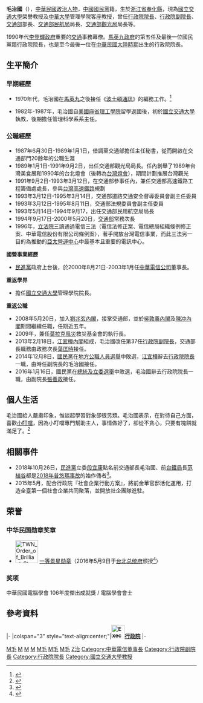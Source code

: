{{Infobox Officeholder
| name            = 毛治國
| original_name   = 
| image           = 毛治國院長.jpg
| order           = {{ROC}}[[中華民國政府首腦列表|第26任]][[行政院院長|行政院院長]]
| term_start      = 2014年12月8日
| term_end        = 2016年2月1日
| president       = [[馬英九|馬英九]]
| vicepremierroc  = [[張善政|張善政]]
| predecessor     = [[江宜樺|江宜樺]]
| successor       = 張善政
| order2          = {{ROC}}第32任[[行政院副院長|行政院副院長]]
| term_start2     = 2013年2月18日
| term_end2       = 2014年12月8日
| premierroc2     = 江宜樺
| predecessor2    = 江宜樺
| successor2      = 張善政
| order3          = {{ROC}}第22任[[中華民國交通部部長|交通部部長]]
| term_start3     = 2008年5月20日
| term_end3       = 2013年2月17日
| premierroc3     = [[劉兆玄|劉兆玄]]{{to}}[[吳敦義|吳敦義]]{{to}}[[陳冲_(臺灣)|陳冲]]
| predecessor3    = [[蔡堆|蔡堆]]
| successor3      = [[葉匡時|葉匡時]]
| order4          = {{ROC}}第4任[[交通部觀光局|交通部觀光局]]局長
| term_start4     = 1989年1月1日
| term_end4       = 1991年9月1日
| predecessor4    = 虞为
| successor4      = 张自强
| 1blankname4 = 交通部部長
| 1namedata4 = [[郭南宏|郭南宏]]{{to}}[[張建邦|張建邦]]
| birth_date      = {{Birth date and age|1948|10|4}}
| birth_place     = {{CHN-1928}}[[浙江省_(中華民國)|浙江省]][[奉化縣|奉化縣]]
| sex             = 男
| ancestral place =
| nationality     = {{ROC}}
| native place    = [[浙江省_(中華民國)|浙江]][[奉化縣|奉化]]
| spouse          = 錢瑩瑩
| party           = {{Kmt}} 
| educate         =
*[[臺中市立臺中第一高級中等學校|臺灣省立臺中第一中學]]
*[[國立成功大學|國立成功大學]][[土木工程|土木工程]]學士<br>{{Color|blue|(1971年)}}
*[[泰國|泰國]][[巴吞他尼府|巴吞他尼]][[亞洲理工學院|亞洲理工學院]][[系統工程|系統工程]]碩士<br>{{Color|blue|(1975年)}}
*[[美國|美國]][[麻省理工學院|麻省理工學院]]運輸管理博士<br>{{Color|blue|(1982年)}}
| past            =
*[[國立交通大學|國立交通大學]]管理科學系系主任<br>{{Color|blue|(1984年－1987年)}}
*[[中華民國交通部|交通部]]主任秘書<br>{{Color|blue|(1987年6月30日－1989年1月1日)}}
*[[交通部觀光局|交通部觀光局]]局長<br>{{Color|blue|(1989年1月1日－1991年9月2日)}}
*交通部[[高速鐵路|高速鐵路]]工程籌備處處長<br>{{Color|blue|(1991年9月2日－1993年3月12日)}}
*交通部參事<br>{{Color|blue|(1991年9月2日－1993年3月12日)}}
*交通部法規委員會副主任委員<br>{{Color|blue|(1993年3月12日－1995年8月11日)}}
*交通部道路交通安全督導委員會副主任委員<br>{{Color|blue|(1993年3月12日－1995年3月14日)}}
*[[交通部民用航空局|交通部民用航空局]]局長<br>{{Color|blue|(1993年5月14日－1994年9月17日)}}
*交通部常務次長<br>{{Color|blue|(1994年9月17日－2000年5月20日)}}
*[[中華電信|中華電信]]公司董事長<br>{{Color|blue|(2000年8月21日－2003年1月)}}
*行政院顧問<br>{{Color|blue|(2003年)}}
*[[國立交通大學|國立交通大學]]管理學院講座教授<br>{{Color|blue|(2003年－2006年)}}
*國立交通大學管理學院教授兼院長<br>{{Color|blue|(2006年－2008年)}}
*[[中華民國交通部部長|交通部部長]]<br>{{Color|blue|(2008年5月20日－2013年2月18日)}}
*[[行政院副院長|行政院副院長]]<br>{{Color|blue|(2013年2月18日－2014年12月7日)}}
*[[行政院院長|行政院院長]]<br>{{Color|blue|(2014年12月8日－2016年2月1日)}}
|awards=
中華民國管理科學學會管理獎章（2014）<br>三等[[景星勳章|景星勳章]]（2015）<br>一等景星勳章（2016）<br>中華民國電腦學會會士（2017）
}}

'''毛治國'''（{{bd|1948年|10月4日|catIdx=M毛}}），[[中華民國|中華民國]][[政治人物|政治人物]]，[[中國國民黨|中國國民黨]]籍，生於[[浙江省_(中華民國)|浙江省]][[奉化縣|奉化縣]]，現為[[國立交通大學|國立交通大學]]榮譽教授及[[中華大學|中華大學]]管理學院客座教授，曾任[[行政院院長|行政院院長]]、[[行政院副院長|行政院副院長]]、[[中華民國交通部|交通部]]部長、[[交通部民航局|交通部民航局]]局長、[[交通部觀光局|交通部觀光局]]局長等。

1990年代[[李登輝政府|李登輝政府]]重要的[[交通|交通]]事務幕僚。[[馬英九政府|馬英九政府]]的第五任及最後一位國民黨籍行政院院長，也是至今最後一位在[[中華民國大陸時期|中華民國大陸時期]]出生的行政院院長。

==生平簡介==
===早期經歷===
*1970年代，毛治國在[[馬英九|馬英九]]之後接任《[[波士頓通訊|波士頓通訊]]》的編務工作。<ref>{{cite news|url=http://gb.cri.cn/12764/2008/04/09/2945@2012437.htm|title=馬英九在美國缺少人脈|author=[[黃創夏|黃創夏]]|publisher=《[[世界新聞報_(中國)|世界新聞報]]》|date=2008-04-09|language=zh-tw|accessdate=2016-05-18|archive-date=2016-09-27|archive-url=https://web.archive.org/web/20160927055036/http://gb.cri.cn/12764/2008/04/09/2945@2012437.htm|dead-url=no}}</ref>

*1982年-1987年，毛治國自[[美國|美國]][[麻省理工學院|麻省理工學院]]留學返國後，初於[[國立交通大學|國立交通大學]]執教，後期擔任管理科學系系主任。

===公職經歷===
*1987年6月30日-1989年1月1日，借調至交通部擔任主任秘書，從而開啟在交通部門20餘年的公職生涯
*1989年1月1日-1991年9月2日，出任交通部觀光局局長。任內創舉了1989年台灣美食展和1990年的台北燈會（後轉為[[台灣燈會|台灣燈會]]），期間計劃推展台灣觀光
*1991年9月2日-1993年3月12日，在交通部參事任內，兼任交通部高速鐵路工程籌備處處長，參與[[台灣高速鐵路|台灣高速鐵路]]規劃
*1993年3月12日-1995年3月14日，交通部道路交通安全督導委員會副主任委員
*1993年3月12日-1995年8月11日，交通部法規委員會副主任委員
*1993年5月14日-1994年9月17，出任交通部民用航空局局長
*1994年9月17日-2000年5月20日，[[中華民國交通部|交通部]]常務次長
*1996年，[[立法院|立法院]]三讀通過電信三法（電信法修正案、電信總局組織條例修正案、中華電信股份有限公司條例案），著手開放台灣電信事業，而此三法另一目的為推動的[[亞太營運中心|亞太營運中心]]中最基本且重要的電訊中心。

'''國營事業經歷'''
*[[民進黨|民進黨]]政府上台後，於2000年8月21日-2003年1月任[[中華電信公司|中華電信公司]]董事長。

'''重返學界'''
*擔任[[國立交通大學|國立交通大學]]管理學院院長。

'''重返公職'''
*2008年5月20日，加入[[劉兆玄內閣|劉兆玄內閣]]，接掌交通部，並於[[吳敦義內閣|吳敦義內閣]]及[[陳冲內閣|陳冲內閣]]期間繼續任職，任期近五年。
*2009年，兼任[[莫拉克風災|莫拉克風災]]救災基金會的執行長。
*2013年2月18日，[[江宜樺內閣|江宜樺內閣]]組成，毛治國改任第37任[[行政院副院長|行政院副院長]]，交通部長職務由政務次長[[葉匡時|葉匡時]]接任。
*2014年12月8日，[[國民黨|國民黨]]在[[2014年中華民國地方公職人員選舉|地方公職人員選舉]]中敗選，[[江宜樺|江宜樺]]辭去[[行政院院長|行政院院長]]一職，由時任副院長的毛治國接任。
*2016年1月16日，國民黨在[[2016年中華民國總統副總統及立法委員選舉|總統及立委選舉]]中敗選，毛治國辭去行政院院長一職，由副院長[[張善政|張善政]]接任。

==個人生活==
毛治國給人嚴肅印象，惟談起學習對象卻很另類。毛治國表示，在對待自己方面，喜歡[[哆啦A夢_(角色)|小叮噹]]，因為小叮噹專門幫助主人，事情做好了，卻從不貪心，只要有塊餅就滿足了。<ref>{{Cite web |url=http://kids.ey.gov.tw/Member_Info.aspx?n=55A9CF03D8EBF77C&s=485942419332C50C |title=存档副本 |access-date=2016-11-07 |archive-url=https://web.archive.org/web/20161107221059/http://kids.ey.gov.tw/Member_Info.aspx?n=55A9CF03D8EBF77C&s=485942419332C50C |archive-date=2016-11-07 |dead-url=yes }}</ref>

==相關事件==
{{Commons cat|Mao Chi-kuo}}
*2018年10月26日，[[民進黨|民進黨]]立委[[段宜康|段宜康]]點名前交通部長毛治國、前[[台鐵局|台鐵局]]長[[范植谷|范植谷]]都是[[2018年宜蘭普悠瑪列車出軌事故|2018年普悠瑪事故]]的始作俑者<ref>{{cite news|url=https://tw.news.yahoo.com/%E6%99%AE%E6%82%A0%E7%91%AA%E4%BA%8B%E6%95%85-%E6%AE%B5%E5%AE%9C%E5%BA%B7-%E6%AF%9B%E6%B2%BB%E5%9C%8B%E8%8C%83%E6%A4%8D%E8%B0%B7%E5%A7%8B%E4%BD%9C%E4%BF%91%E8%80%85-134536347.html|author=[[中央通訊社|中央通訊社]]|title=普悠瑪事故 段宜康：毛治國范植谷始作俑者|publisher=《[[Yahoo新聞網|Yahoo新聞網]]》|date=2018-10-26|language=zh-tw|accessdate=2018-10-27|archive-date=2018-11-16|archive-url=https://web.archive.org/web/20181116010503/https://tw.news.yahoo.com/%E6%99%AE%E6%82%A0%E7%91%AA%E4%BA%8B%E6%95%85-%E6%AE%B5%E5%AE%9C%E5%BA%B7-%E6%AF%9B%E6%B2%BB%E5%9C%8B%E8%8C%83%E6%A4%8D%E8%B0%B7%E5%A7%8B%E4%BD%9C%E4%BF%91%E8%80%85-134536347.html|dead-url=no}}</ref>。
*2015年5月，配合行政院『社會企業行動方案』，將前金華官邸活化運用，打造全臺第一個社會企業共同聚落，並開放社企團隊進駐。

==荣誉==
===中华民国勋章奖章===
* [[File:TWN_Order_of_Brilliant_Star_1Class_BAR.svg|60px]] [[景星勋章|一等景星勋章]]（2016年5月9日于[[台北市|台北]][[总统府_(台湾)|总统府]]颁授<ref>{{cite web |url=https://www.president.gov.tw/NEWS/20413 |title=總統主持贈勳典禮-副總統吳敦義等11人 |publisher=中华民国总统府 |date=2016-05-09 |accessdate=2021-08-24 |archive-date=2019-05-05 |archive-url=https://web.archive.org/web/20190505155329/https://www.president.gov.tw/NEWS/20413 |dead-url=no }}</ref>）

===奖项===
中華民國電腦學會 106年度傑出成就獎 / 電腦學會會士

== 參考資料 ==
{{reflist|2}}

{{start box}}
{{s-gov|roc}}
|-
|colspan="3" style="text-align:center;"|'''[[File:Executive_Yuan,ROC_LOGO.svg|35px]][[行政院|行政院]]'''
|-
{{s-before|[[虞為|虞　為]]}}
{{s-title|[[交通部觀光局|交通部觀光局局長]]<br><small>第四任<br>1989年1月1日－1991年9月2日}}
{{s-after|[[張自強|張自強]]}}
{{s-before|[[董萍|董　萍]]}}
{{s-title|[[交通部高速鐵路工程局|交通部高速鐵路籌備處處長]]<br><small>第二任<br>1991年9月2日－1993年3月12日}}
{{s-after|[[林崇一|林崇一]]}}
{{s-before|[[孫兆良|孫兆良]]}}
{{s-title|[[交通部民用航空局|交通部民用航空局局長]]<br><small>第八任<br>1993年5月14日－1994年9月17日}}
{{s-after|[[蔡清彥|蔡清彥]]}}
{{s-before|[[蔡堆|蔡　堆]]}}
{{s-title|[[中華民國交通部|交通部部長]]<br><small>第二十二任<br>2008年5月20日－2013年2月18日}}
{{s-after|[[葉匡時|葉匡時]]}}
{{s-before|[[江宜樺|江宜樺]]}}
{{s-title|[[中華民國行政院副院長|行政院副院長]]<br><small>第三十二任<br>2013年2月18日－2014年12月8日}}
{{s-after|[[張善政|張善政]]}}
{{s-before|[[江宜樺|江宜樺]]}}
{{s-title|[[中華民國行政院院長|行政院院長]]<br><small>第二十六任<br>2014年12月8日－2016年2月1日}}
{{s-after|[[張善政|張善政]]}}
{{end box}}

{{中華民國行政院院長}}
{{中華民國交通部部長}}
{{劉兆玄內閣}}
{{吳敦義內閣}}
{{陳冲內閣}}
{{江宜樺內閣}}
{{毛治國內閣}}
{{DEFAULTSORT:Jiang, Yi-Hua}}
{{反高中課綱微調運動}}
{{Portal bar|台灣|政治|人物}}
[[Category:中華民國交通部部長|M毛]]
[[Category:國立成功大學校友|M]]
[[Category:麻省理工学院工学院校友|M]]
[[Category:亞洲理工學院校友|M]]
[[Category:奉化人|M毛]]
[[Category:台灣戰後浙江移民|M毛]]
[[Category:寧波裔台灣人|M毛]]
[[Category:毛姓|Z治]]
[[Category:中華電信董事長|Category:中華電信董事長]]
[[Category:行政院副院長|Category:行政院副院長]]
[[Category:行政院院長|Category:行政院院長]]
[[Category:國立交通大學教授|Category:國立交通大學教授]]